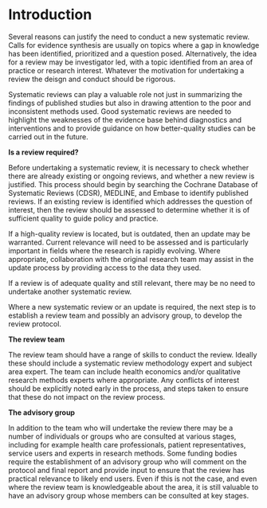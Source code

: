 # Introduction {.unnumbered}

Several reasons can justify the need to conduct a new systematic review. Calls for evidence synthesis are usually on topics where a gap in knowledge has been identified, prioritized and a question posed. Alternatively, the idea for a review may be investigator led, with a topic identified from an area of practice or research interest. Whatever the motivation for undertaking a review the deisgn and conduct should be rigorous.

Systematic reviews can play a valuable role not just in summarizing the findings of published studies but also in drawing attention to the poor and inconsistent methods used. Good systematic reviews are needed to highlight the weaknesses of the evidence base behind diagnostics and interventions and to provide guidance on how better-quality studies can be carried out in the future.

**Is a review required?**

Before undertaking a systematic review, it is necessary to check whether there are already existing or ongoing reviews, and whether a new review is justified. This process should begin by searching the Cochrane Database of Systematic Reviews (CDSR), MEDLINE, and Embase to identify published reviews. If an existing review is identified which addresses the question of interest, then the review should be assessed to determine whether it is of sufficient quality to guide policy and practice.

If a high-quality review is located, but is outdated, then an update may be warranted. Current relevance will need to be assessed and is particularly important in fields where the research is rapidly evolving. Where appropriate, collaboration with the original research team may assist in the update process by providing access to the data they used.

If a review is of adequate quality and still relevant, there may be no need to undertake another systematic review.

Where a new systematic review or an update is required, the next step is to establish a review team and possibly an advisory group, to develop the review protocol.

**The review team**

The review team should have a range of skills to conduct the review. Ideally these should include a systematic review methodology expert and subject area expert. The team can include health economics and/or qualitative research methods experts where appropriate. Any conflicts of interest should be explicitly noted early in the process, and steps taken to ensure that these do not impact on the review process.

**The advisory group**

In addition to the team who will undertake the review there may be a number of individuals or groups who are consulted at various stages, including for example health care professionals, patient representatives, service users and experts in research methods. Some funding bodies require the establishment of an advisory group who will comment on the protocol and final report and provide input to ensure that the review has practical relevance to likely end users. Even if this is not the case, and even where the review team is knowledgeable about the area, it is still valuable to have an advisory group whose members can be consulted at key stages.
